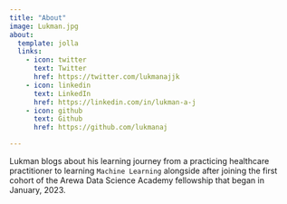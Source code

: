 ```yaml
---
title: "About"
image: Lukman.jpg
about:
  template: jolla
  links:
    - icon: twitter
      text: Twitter
      href: https://twitter.com/lukmanajjk
    - icon: linkedin
      text: LinkedIn
      href: https://linkedin.com/in/lukman-a-j
    - icon: github
      text: Github
      href: https://github.com/lukmanaj

---
```


Lukman blogs about his learning journey from a practicing healthcare practitioner to learning `Machine Learning` alongside after joining the first cohort of the Arewa Data Science Academy fellowship that began in January, 2023. 
